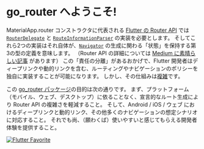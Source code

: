 # go_router へようこそ!

MaterialApp.router コンストラクタに代表される [Flutter の Router API](https://api.flutter.dev/flutter/widgets/Router-class.html) では
[`RouterDelegate`](https://api.flutter.dev/flutter/widgets/RouterDelegate-class.html) と
[`RouteInformationParser`](https://api.flutter.dev/flutter/widgets/RouteInformationParser-class.html) の実装を必要とします。
そしてこれら2つの実装はそれ自体が、[`Navigator`](https://api.flutter.dev/flutter/widgets/Navigator-class.html) の生成に関わる「状態」を保持する第3の型の定義を意味します。
（Router API の詳細については [Medium に素晴らしい記事](https://medium.com/flutter/learning-flutters-new-navigation-and-routing-system-7c9068155ade) があります）
この「責任の分離」があるおかげで、Flutter 開発者はディープリンクや動的リンクを含む、ルーティングやナビゲーションのポリシーを独自に実装することが可能になります。
しかし、その仕組みは[複雑](https://www.reddit.com/r/FlutterDev/comments/koxx4w/why_navigator_20_sucks/)です。

この [go_router パッケージ](https://pub.dev/packages/go_router)の目的は次の通りです。
まず、プラットフォーム（モバイル、ウェブ、デスクトップ）に依ることなく、宣言的なルート生成により Router API の複雑さを軽減すること。
そして、Android / iOS / ウェブ におけるディープリンクと動的リンク、その他多くのナビゲーションの想定シナリオに対応すること。
それでも尚、（願わくば）使いやすいと感じてもらえる開発者体験を提供すること。

[![Flutter
Favorite](../images/flutter-favorite-logo.png)](https://docs.flutter.dev/development/packages-and-plugins/favorites)
